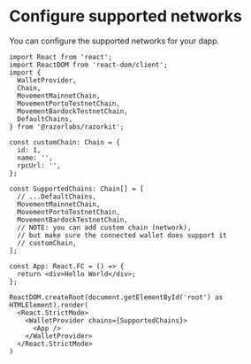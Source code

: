 # Configure supported networks

You can configure the supported networks for your dapp.

```tsx twoslash
import React from 'react';
import ReactDOM from 'react-dom/client';
import {
  WalletProvider,
  Chain,
  MovementMainnetChain,
  MovementPortoTestnetChain,
  MovementBardockTestnetChain,
  DefaultChains,
} from '@razorlabs/razorkit';

const customChain: Chain = {
  id: 1,
  name: '',
  rpcUrl: '',
};

const SupportedChains: Chain[] = [
  // ...DefaultChains,
  MovementMainnetChain,
  MovementPortoTestnetChain,
  MovementBardockTestnetChain,
  // NOTE: you can add custom chain (network),
  // but make sure the connected wallet does support it
  // customChain,
];

const App: React.FC = () => {
  return <div>Hello World</div>;
};

ReactDOM.createRoot(document.getElementById('root') as HTMLElement).render(
  <React.StrictMode>
    <WalletProvider chains={SupportedChains}>
      <App />
    </WalletProvider>
  </React.StrictMode>
)
```